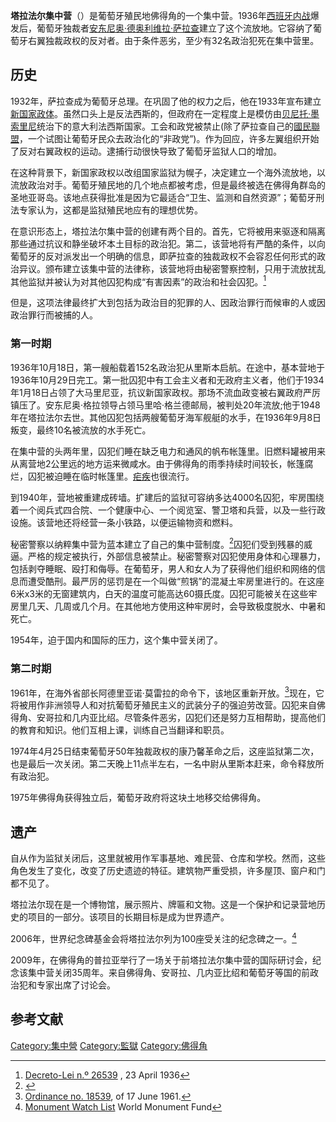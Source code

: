 {{Rough translation|time=2021-01-08T10:10:54+00:00}}
{{Infobox prison
| prison_name= 塔拉法尔集中营
| image= Tarrafal concentration camp (9).jpg
| caption= 塔拉法尔集中营的入口
| location= {{flag|Cape Verde}}[[圣地亚哥岛_(佛得角)|圣地亚哥岛]]
| coordinates= {{coord|15.264355|N|23.744073|W|source:dewiki_region:CV-TA_type:landmark_scale:10000}}
| status= 已关闭
| classification = 最高
| capacity= 4,000
| population= 
| populationdate = 
| opened= 1936年
| closed= [[康乃馨革命|1974年4月25日]]
| former_name= ''Campo da Morte Lenta'' <br>({{small|缓慢死亡营}})
| managed_by= [[国家安全警备总署|国家安全警备总署]]
| director= 
| governor= 
| warden= 
| street-address = 
| city= 
| county= 
| state= 
| postcode= 
| zip= 
| country= [[葡属佛得角|葡属佛得角]]
| website= 
| prisoners= 
}}

'''塔拉法尔集中营'''（{{lang-pt|Campo do Tarrafal}}）是葡萄牙殖民地佛得角的一个集中营。1936年[[西班牙内战|西班牙内战]]爆发后，葡萄牙独裁者[[安东尼奥·德奥利维拉·萨拉查|安东尼奥·德奥利维拉·萨拉查]]建立了这个流放地。它容纳了葡萄牙右翼独裁政权的反对者。由于条件恶劣，至少有32名政治犯死在集中营里。

==历史==
1932年，萨拉查成为葡萄牙总理。在巩固了他的权力之后，他在1933年宣布建立[[新国家政体|新国家政体]]。虽然口头上是反法西斯的，但政府在一定程度上是模仿由[[贝尼托·墨索里尼|贝尼托·墨索里尼]]统治下的意大利法西斯国家。工会和政党被禁止(除了萨拉查自己的[[國民聯盟_(葡萄牙)|國民聯盟]]，一个试图让葡萄牙民众去政治化的“非政党”)。作为回应，许多左翼组织开始了反对右翼政权的运动。逮捕行动很快导致了葡萄牙监狱人口的增加。

在这种背景下，新国家政权以改组国家监狱为幌子，决定建立一个海外流放地，以流放政治对手。葡萄牙殖民地的几个地点都被考虑，但是最终被选在佛得角群岛的圣地亚哥岛。该地点获得批准是因为它最适合“卫生、监测和自然资源”；葡萄牙刑法专家认为，这都是监狱殖民地应有的理想优势。

在意识形态上，塔拉法尔集中营的创建有两个目的。首先，它将被用来驱逐和隔离那些通过抗议和静坐破坏本土目标的政治犯。第二，该营地将有严酷的条件，以向葡萄牙的反对派发出一个明确的信息，即萨拉查的独裁政权不会容忍任何形式的政治异议。颁布建立该集中营的法律称，该营地将由秘密警察控制，只用于流放扰乱其他监狱并被认为对其他囚犯构成“有害因素”的政治和社会囚犯。<ref>[https://dre.pt/application/conteudo/691995 Decreto-Lei n.º 26539] {{Wayback|url=https://dre.pt/application/conteudo/691995 |date=20181018161825 }}, 23 April 1936</ref>

但是，这项法律最终扩大到包括为政治目的犯罪的人、因政治罪行而候审的人或因政治罪行而被捕的人。
===第一时期===
1936年10月18日，第一艘船载着152名政治犯从里斯本启航。在途中，基本营地于1936年10月29日完工。第一批囚犯中有工会主义者和无政府主义者，他们于1934年1月18日占领了大马里尼亚，抗议新国家政权。那场不流血政变被右翼政府严厉镇压了。安东尼奥·格拉领导占领马里哈·格兰德邮局，被判处20年流放;他于1948年在塔拉法尔去世。其他囚犯包括两艘葡萄牙海军舰艇的水手，在1936年9月8日叛变，最终10名被流放的水手死亡。

在集中营的头两年里，囚犯们睡在缺乏电力和通风的帆布帐篷里。旧燃料罐被用来从离营地2公里远的地方运来微咸水。由于佛得角的雨季持续时间较长，帐篷腐烂，囚犯被迫睡在临时帐篷里。[[疟疾|疟疾]]也很流行。

到1940年，营地被重建成砖墙。扩建后的监狱可容纳多达4000名囚犯，牢房围绕着一个阅兵式四合院、一个健康中心、一个阅览室、警卫塔和兵营，以及一些行政设施。该营地还将经营一条小铁路，以便运输物资和燃料。

秘密警察以纳粹集中营为蓝本建立了自己的集中营制度。<ref>{{cite book|first=João |last=Sarmento|title=Fortifications, Post-colonialism and Power: Ruins and Imperial Legacies|publisher=Routledge|page=[https://books.google.co.uk/books?id=yfUFDAAAQBAJ&lpg=PA67&ots=-JFw3ZLt3w&dq=%22tarrafal%22%20camp%20model&pg=PA67#v=onepage&q=%22tarrafal%22%20camp%20model&f=false 67]|year=2016}}</ref>囚犯们受到残暴的威逼。严格的规定被执行，外部信息被禁止。秘密警察对囚犯使用身体和心理暴力，包括剥夺睡眠、殴打和侮辱。在葡萄牙，男人和女人为了获得他们组织和网络的信息而遭受酷刑。最严厉的惩罚是在一个叫做“煎锅”的混凝土牢房里进行的。在这座6米x3米的无窗建筑内，白天的温度可能高达60摄氏度。囚犯可能被关在这些牢房里几天、几周或几个月。在其他地方使用这种牢房时，会导致极度脱水、中暑和死亡。

1954年，迫于国内和国际的压力，这个集中营关闭了。
=== 第二时期 ===
1961年，在海外省部长阿德里亚诺·莫雷拉的命令下，该地区重新开放。<ref>[http://dre.pt/pdf1sdip/1961/06/13900/07150715.pdf Ordinance no. 18539], of 17 June 1961.</ref>现在，它将被用作非洲领导人和对抗葡萄牙殖民主义的武装分子的强迫劳改营。囚犯来自佛得角、安哥拉和几内亚比绍。尽管条件恶劣，囚犯们还是努力互相帮助，提高他们的教育和知识。他们互相上课，训练自己当翻译和职员。

1974年4月25日结束葡萄牙50年独裁政权的康乃馨革命之后，这座监狱第二次，也是最后一次关闭。第二天晚上11点半左右，一名中尉从里斯本赶来，命令释放所有政治犯。

1975年佛得角获得独立后，葡萄牙政府将这块土地移交给佛得角。

==遗产==
自从作为监狱关闭后，这里就被用作军事基地、难民营、仓库和学校。然而，这些角色发生了变化，改变了历史遗迹的特征。建筑物严重受损，许多屋顶、窗户和门都不见了。

塔拉法尔现在是一个博物馆，展示照片、牌匾和文物。这是一个保护和记录营地历史的项目的一部分。该项目的长期目标是成为世界遗产。

2006年，世界纪念碑基金会将塔拉法尔列为100座受关注的纪念碑之一。<ref>[http://wmf.org/watch_past.html Monument Watch List] {{webarchive|url=https://web.archive.org/web/20090105182704/http://wmf.org/watch_past.html |date=2009-01-05 }} World Monument Fund</ref>

2009年，在佛得角的普拉亚举行了一场关于前塔拉法尔集中营的国际研讨会，纪念该集中营关闭35周年。来自佛得角、安哥拉、几内亚比绍和葡萄牙等国的前政治犯和专家出席了讨论会。

==参考文献==
{{reflist}}
[[Category:集中營|Category:集中營]] 
[[Category:監獄|Category:監獄]]
[[Category:佛得角|Category:佛得角]]